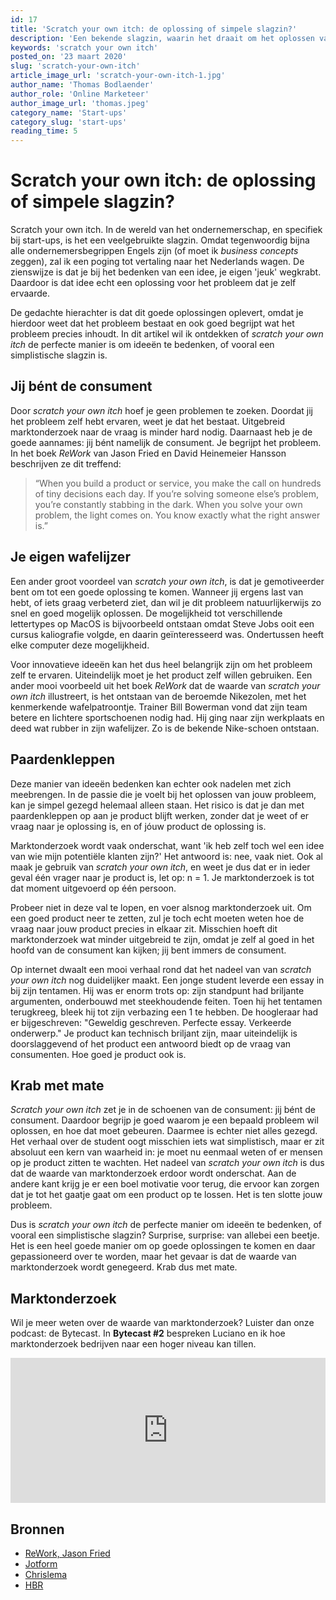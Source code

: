 ```yaml
---
id: 17
title: 'Scratch your own itch: de oplossing of simpele slagzin?'
description: 'Een bekende slagzin, waarin het draait om het oplossen van je eigen ervaarde problemen. Geeft dit een extra motivatie boost of juist een tunnelvisie?'
keywords: 'scratch your own itch'
posted_on: '23 maart 2020'
slug: 'scratch-your-own-itch'
article_image_url: 'scratch-your-own-itch-1.jpg'
author_name: 'Thomas Bodlaender'
author_role: 'Online Marketeer'
author_image_url: 'thomas.jpeg'
category_name: 'Start-ups'
category_slug: 'start-ups'
reading_time: 5
---
```




# Scratch your own itch: de oplossing of simpele slagzin?

Scratch your own itch. In de wereld van het ondernemerschap, en specifiek bij start-ups, is het een veelgebruikte slagzin. Omdat tegenwoordig bijna alle ondernemersbegrippen Engels zijn (of moet ik *business concepts* zeggen), zal ik een poging tot vertaling naar het Nederlands wagen. De zienswijze is dat je bij het bedenken van een idee, je eigen 'jeuk' wegkrabt. Daardoor is dat idee echt een oplossing voor het probleem dat je zelf ervaarde.

De gedachte hierachter is dat dit goede oplossingen oplevert, omdat je hierdoor weet dat het probleem bestaat en ook goed begrijpt wat het probleem precies inhoudt. In dit artikel wil ik ontdekken of *scratch your own itch* de perfecte manier is om ideeën te bedenken, of vooral een simplistische slagzin is.

## Jij bént de consument
Door *scratch your own itch* hoef je geen problemen te zoeken. Doordat jij het probleem zelf hebt ervaren, weet je dat het bestaat. Uitgebreid marktonderzoek naar de vraag is minder hard nodig. Daarnaast heb je de goede aannames: jij bént namelijk de consument. Je begrijpt het probleem. In het boek *ReWork* van Jason Fried en David Heinemeier Hansson beschrijven ze dit treffend:
> “When you build a product or service, you make the call on hundreds of tiny decisions each day. If you’re solving someone else’s problem, you’re constantly stabbing in the dark. When you solve your own problem, the light comes on. You know exactly what the right answer is.”

## Je eigen wafelijzer
Een ander groot voordeel van *scratch your own itch*, is dat je gemotiveerder bent om tot een goede oplossing te komen. Wanneer jij ergens last van hebt, of iets graag verbeterd ziet, dan wil je dit probleem natuurlijkerwijs zo snel en goed mogelijk oplossen. De mogelijkheid tot verschillende lettertypes op MacOS is bijvoorbeeld ontstaan omdat Steve Jobs ooit een cursus kaliografie volgde, en daarin geïnteresseerd was. Ondertussen heeft elke computer deze mogelijkheid.

Voor innovatieve ideeën kan het dus heel belangrijk zijn om het probleem zelf te ervaren. Uiteindelijk moet je het product zelf willen gebruiken. Een ander mooi voorbeeld uit het boek *ReWork* dat de waarde van *scratch your own itch* illustreert, is het ontstaan van de beroemde Nikezolen, met het kenmerkende wafelpatroontje. Trainer Bill Bowerman vond dat zijn team betere en lichtere sportschoenen nodig had. Hij ging naar zijn werkplaats en deed wat rubber in zijn wafelijzer. Zo is de bekende Nike-schoen ontstaan.

## Paardenkleppen
Deze manier van ideeën bedenken kan echter ook nadelen met zich meebrengen. In de passie die je voelt bij het oplossen van jouw probleem, kan je simpel gezegd helemaal alleen staan. Het risico is dat je dan met paardenkleppen op aan je product blijft werken, zonder dat je weet of er vraag naar je oplossing is, en of jóuw product de oplossing is.

Marktonderzoek wordt vaak onderschat, want 'ik heb zelf toch wel een idee van wie mijn potentiële klanten zijn?' Het antwoord is: nee, vaak niet. Ook al maak je gebruik van *scratch your own itch*, en weet je dus dat er in ieder geval één vrager naar je product is, let op: n = 1. Je marktonderzoek is tot dat moment uitgevoerd op één persoon.

Probeer niet in deze val te lopen, en voer alsnog marktonderzoek uit. Om een goed product neer te zetten, zul je toch echt moeten weten hoe de vraag naar jouw product precies in elkaar zit. Misschien hoeft dit marktonderzoek wat minder uitgebreid te zijn, omdat je zelf al goed in het hoofd van de consument kan kijken; jij bent immers de consument.

Op internet dwaalt een mooi verhaal rond dat het nadeel van van *scratch your own itch* nog duidelijker maakt. Een jonge student leverde een essay in bij zijn tentamen. Hij was er enorm trots op: zijn standpunt had briljante argumenten, onderbouwd met steekhoudende feiten. Toen hij het tentamen terugkreeg, bleek hij tot zijn verbazing een 1 te hebben. De hoogleraar had er bijgeschreven: "Geweldig geschreven. Perfecte essay. Verkeerde onderwerp." Je product kan technisch briljant zijn, maar uiteindelijk is doorslaggevend of het product een antwoord biedt op de vraag van consumenten. Hoe goed je product ook is.

## Krab met mate
*Scratch your own itch* zet je in de schoenen van de consument: jij bént de consument. Daardoor begrijp je goed waarom je een bepaald probleem wil oplossen, en hoe dat moet gebeuren. Daarmee is echter niet alles gezegd. Het verhaal over de student oogt misschien iets wat simplistisch, maar er zit absoluut een kern van waarheid in: je moet nu eenmaal weten of er mensen op je product zitten te wachten. Het nadeel van *scratch your own itch* is dus dat de waarde van marktonderzoek erdoor wordt onderschat. Aan de andere kant krijg je er een boel motivatie voor terug, die ervoor kan zorgen dat je tot het gaatje gaat om een product op te lossen. Het is ten slotte jouw probleem.

Dus is *scratch your own itch* de perfecte manier om ideeën te bedenken, of vooral een simplistische slagzin? Surprise, surprise: van allebei een beetje. Het is een heel goede manier om op goede oplossingen te komen en daar gepassioneerd over te worden, maar het gevaar is dat de waarde van marktonderzoek wordt genegeerd. Krab dus met mate.

## Marktonderzoek
Wil je meer weten over de waarde van marktonderzoek? Luister dan onze podcast: de Bytecast. In **Bytecast #2** bespreken Luciano en ik hoe marktonderzoek bedrijven naar een hoger niveau kan tillen.

<iframe src="https://open.spotify.com/embed-podcast/episode/2OfROJKGE9ji1tJtZb2dJo" width="100%" height="232" frameborder="0" allowtransparency="true" allow="encrypted-media"></iframe>


## Bronnen
* [ReWork, Jason Fried](https://www.bol.com/nl/f/rework/9200000001208718/)
* [Jotform](https://www.jotform.com/blog/scratch-own-itch/)
* [Chrislema](https://chrislema.com/dont-scratch-your-itch/)
* [HBR](https://hbr.org/2014/05/when-scratch-your-own-itch-is-dangerous-advice-for-entrepreneurs)
